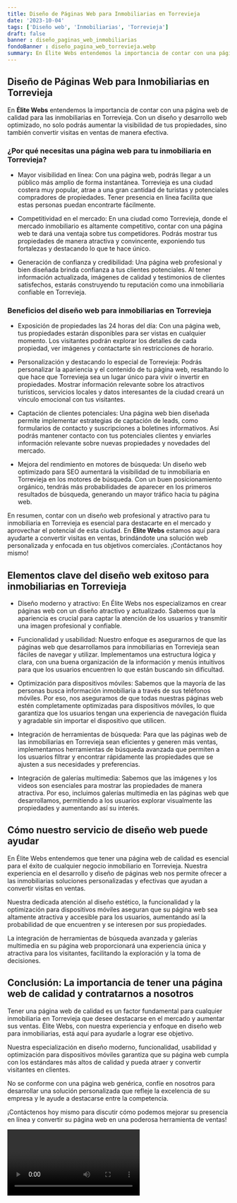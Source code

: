 ```yaml
---
title: Diseño de Páginas Web para Inmobiliarias en Torrevieja
date: '2023-10-04'
tags: ['Diseño web', 'Inmobiliarias', 'Torrevieja']
draft: false
banner : diseño_paginas_web_inmobiliarias
fondoBanner : diseño_pagina_web_torrevieja.webp
summary: En Élite Webs entendemos la importancia de contar con una página web de calidad para las inmobiliarias en Torrevieja. Con un diseño y desarrollo web optimizado, no solo podrás aumentar la visibilidad de tus propiedades, sino también convertir visitas en ventas de manera efectiva.
---
```


## Diseño de Páginas Web para Inmobiliarias en Torrevieja

En **Élite Webs** entendemos la importancia de contar con una página web de calidad para las inmobiliarias en Torrevieja. Con un diseño y desarrollo web optimizado, no solo podrás aumentar la visibilidad de tus propiedades, sino también convertir visitas en ventas de manera efectiva.

### ¿Por qué necesitas una página web para tu inmobiliaria en Torrevieja?

- Mayor visibilidad en línea: Con una página web, podrás llegar a un público más amplio de forma instantánea. Torrevieja es una ciudad costera muy popular, atrae a una gran cantidad de turistas y potenciales compradores de propiedades. Tener presencia en línea facilita que estas personas puedan encontrarte fácilmente.

- Competitividad en el mercado: En una ciudad como Torrevieja, donde el mercado inmobiliario es altamente competitivo, contar con una página web te dará una ventaja sobre tus competidores. Podrás mostrar tus propiedades de manera atractiva y convincente, exponiendo tus fortalezas y destacando lo que te hace único.

- Generación de confianza y credibilidad: Una página web profesional y bien diseñada brinda confianza a tus clientes potenciales. Al tener información actualizada, imágenes de calidad y testimonios de clientes satisfechos, estarás construyendo tu reputación como una inmobiliaria confiable en Torrevieja.

### Beneficios del diseño web para inmobiliarias en Torrevieja

- Exposición de propiedades las 24 horas del día: Con una página web, tus propiedades estarán disponibles para ser vistas en cualquier momento. Los visitantes podrán explorar los detalles de cada propiedad, ver imágenes y contactarte sin restricciones de horario.

- Personalización y destacando lo especial de Torrevieja: Podrás personalizar la apariencia y el contenido de tu página web, resaltando lo que hace que Torrevieja sea un lugar único para vivir o invertir en propiedades. Mostrar información relevante sobre los atractivos turísticos, servicios locales y datos interesantes de la ciudad creará un vínculo emocional con tus visitantes.

- Captación de clientes potenciales: Una página web bien diseñada permite implementar estrategias de captación de leads, como formularios de contacto y suscripciones a boletines informativos. Así podrás mantener contacto con tus potenciales clientes y enviarles información relevante sobre nuevas propiedades y novedades del mercado.

- Mejora del rendimiento en motores de búsqueda: Un diseño web optimizado para SEO aumentará la visibilidad de tu inmobiliaria en Torrevieja en los motores de búsqueda. Con un buen posicionamiento orgánico, tendrás más probabilidades de aparecer en los primeros resultados de búsqueda, generando un mayor tráfico hacia tu página web.

En resumen, contar con un diseño web profesional y atractivo para tu inmobiliaria en Torrevieja es esencial para destacarte en el mercado y aprovechar el potencial de esta ciudad. En **Élite Webs** estamos aquí para ayudarte a convertir visitas en ventas, brindándote una solución web personalizada y enfocada en tus objetivos comerciales. ¡Contáctanos hoy mismo!

<GifSeo />

<Cta />

## Elementos clave del diseño web exitoso para inmobiliarias en Torrevieja

- Diseño moderno y atractivo: En Élite Webs nos especializamos en crear páginas web con un diseño atractivo y actualizado. Sabemos que la apariencia es crucial para captar la atención de los usuarios y transmitir una imagen profesional y confiable.

- Funcionalidad y usabilidad: Nuestro enfoque es asegurarnos de que las páginas web que desarrollamos para inmobiliarias en Torrevieja sean fáciles de navegar y utilizar. Implementamos una estructura lógica y clara, con una buena organización de la información y menús intuitivos para que los usuarios encuentren lo que están buscando sin dificultad.

- Optimización para dispositivos móviles: Sabemos que la mayoría de las personas busca información inmobiliaria a través de sus teléfonos móviles. Por eso, nos aseguramos de que todas nuestras páginas web estén completamente optimizadas para dispositivos móviles, lo que garantiza que los usuarios tengan una experiencia de navegación fluida y agradable sin importar el dispositivo que utilicen.

- Integración de herramientas de búsqueda: Para que las páginas web de las inmobiliarias en Torrevieja sean eficientes y generen más ventas, implementamos herramientas de búsqueda avanzada que permiten a los usuarios filtrar y encontrar rápidamente las propiedades que se ajusten a sus necesidades y preferencias.

- Integración de galerías multimedia: Sabemos que las imágenes y los videos son esenciales para mostrar las propiedades de manera atractiva. Por eso, incluimos galerías multimedia en las páginas web que desarrollamos, permitiendo a los usuarios explorar visualmente las propiedades y aumentando así su interés.

## Cómo nuestro servicio de diseño web puede ayudar

En Élite Webs entendemos que tener una página web de calidad es esencial para el éxito de cualquier negocio inmobiliario en Torrevieja. Nuestra experiencia en el desarrollo y diseño de páginas web nos permite ofrecer a las inmobiliarias soluciones personalizadas y efectivas que ayudan a convertir visitas en ventas.

Nuestra dedicada atención al diseño estético, la funcionalidad y la optimización para dispositivos móviles aseguran que su página web sea altamente atractiva y accesible para los usuarios, aumentando así la probabilidad de que encuentren y se interesen por sus propiedades.

La integración de herramientas de búsqueda avanzada y galerías multimedia en su página web proporcionará una experiencia única y atractiva para los visitantes, facilitando la exploración y la toma de decisiones.

## Conclusión: La importancia de tener una página web de calidad y contratarnos a nosotros

Tener una página web de calidad es un factor fundamental para cualquier inmobiliaria en Torrevieja que desee destacarse en el mercado y aumentar sus ventas. Élite Webs, con nuestra experiencia y enfoque en diseño web para inmobiliarias, está aquí para ayudarle a lograr ese objetivo.

Nuestra especialización en diseño moderno, funcionalidad, usabilidad y optimización para dispositivos móviles garantiza que su página web cumpla con los estándares más altos de calidad y pueda atraer y convertir visitantes en clientes.

No se conforme con una página web genérica, confíe en nosotros para desarrollar una solución personalizada que refleje la excelencia de su empresa y le ayude a destacarse entre la competencia.

¡Contáctenos hoy mismo para discutir cómo podemos mejorar su presencia en línea y convertir su página web en una poderosa herramienta de ventas!

<Video />

<CtaBot job='Inmobiliarias' city='Torrevieja'/>

<Gmaps query='Torrevieja+españa+maps' />